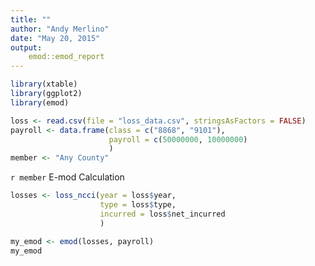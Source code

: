 ```yaml
---
title: ""
author: "Andy Merlino"
date: "May 20, 2015"
output:
    emod::emod_report
---
```






```r
library(xtable)
library(ggplot2)
library(emod)
```

```r
loss <- read.csv(file = "loss_data.csv", stringsAsFactors = FALSE)
payroll <- data.frame(class = c("8868", "9101"),
                      payroll = c(50000000, 10000000)
                      )
member <- "Any County"
```

`r member` E-mod Calculation

```r
losses <- loss_ncci(year = loss$year,
                    type = loss$type,
                    incurred = loss$net_incurred
                    )

my_emod <- emod(losses, payroll)
my_emod
```


